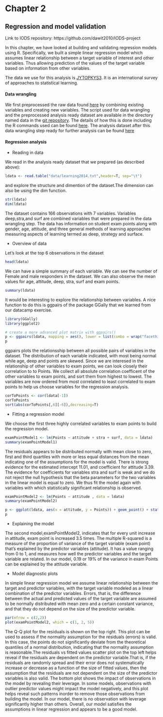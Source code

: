 
# Chapter 2
## Regression and model validation

Link to IODS repository: https://github.com/dawit2010/IODS-project

In this chapter, we have looked at building and validating regression models using R. Specifically, we built a simple linear regression 
model which assumes linear relationship between a target variable of interest and other variables. Thus allowing prediction of the values of the target variable based on information from other variables. 

The data we use for this analysis is [JYTOPKYS3](http://www.helsinki.fi/~kvehkala/JYTmooc/JYTOPKYS3-meta.txt). It is an international survey of approaches to statistical learning. 

#### Data wrangling

We first preprocessed the raw data found [here](http://www.helsinki.fi/~kvehkala/JYTmooc/JYTOPKYS3-data.txt) by combining existing variables and creating new variables. The script used for data wrangling and the preprocessed analysis ready dataset are available in the directory named data in the [git repository](https://github.com/Dawit2010/IODS-project). The details of how this is done including the R commands used can be found [here](https://github.com/Dawit2010/IODS-project/blob/master/data/create_learning2014.R). The analysis dataset after this data wrangling step ready for further analysis can be found [here](https://github.com/Dawit2010/IODS-project/blob/master/data/learning2014.txt)

#### Regression analysis

- Reading in data

We read in the analysis ready dataset that we prepared (as described above):

```r
ldata <- read.table("data/learning2014.txt",header=T, sep="\t")
```
and explore the structure and dimention of the dataset.The dimension can also be using the dim function.
```r
str(ldata)
dim(ldata)
```
The dataset contains 166 observations with 7 variables. Variables deep,stra,and surf are combined variables that were prepared in the data wrangling step. The data has information on student exam points along with gender, age, attitude, and three general methods of learning approaches measuring aspects of learning termed as deep, strategy and surface.

- Overview of data

Let's look at the top 6 observations in the dataset
```r
head(ldata)
```
We can have a simple summary of each variable. We can see the number of Female and male responders in the dataset. We can also observe the mean values for age, attitude, deep, stra, surf and exam points.
```r
summary(ldata)
```
It would be interesting to explore the relationship between variables. A nice function to do this is ggpairs of the package GGally that we learned from our datacamp exercise.
```r
library(GGally)
library(ggplot2)

# create a more advanced plot matrix with ggpairs()
p <- ggpairs(ldata, mapping = aes(), lower = list(combo = wrap("facethist", bins = 20)))
p 
```
ggpairs plots the relationsship between all possible pairs of variables in the dataset. The distribution of each variable indicated, with most being normal while age, deep and points are skewed. Since we are interesed in the relationship of other variables to exam points, we can look closely their correlation to to Points. We collect all absolute correlation coefficent of the other variables to exam points, and sort them from highest to lowest. The variables are now ordered from most correlated to least correlated to exam points to help us choose variables for the regression analysis.

```r
corToPoints <- cor(ldata[-1])
corToPoints
sort(abs(corToPoints[,6][-6]),decreasing=T)

```

- Fitting a regression model

We choose the first three highly correlated variables to exam points to build the regression model.

```r
examPointModel1 <- lm(Points ~ attitude + stra + surf, data = ldata)
summary(examPointModel1)
```
The residuals appears to be distributed normally with mean close to zero, first and third quartiles with more or less equal distances from the mean indicating one of the assumptions for the model is valid. There is strong evidence for the estimated intercept 11.01, and coefficient for attitude 3.39. The evidence for coefficients for variables stra and surf is weak and we do not reject the null hypothesis that the beta parameters for the two variables in the linear model is equal to zero. We thus fit the model again with variables with which statistically significant relationship is observed.

```r
examPointModel2 <- lm(Points ~ attitude , data = ldata)
summary(examPointModel2)

p <- ggplot(ldata, aes(x = attitude, y = Points)) + geom_point() + stat_smooth(method = "lm", formula = y ~ x, size = 1)
p
```

- Explaining the model

The second model,examPointModel2, indicates that for every unit increase in attitude, exam point is increased 3.5 times. The multiple R-squared is a measure of the proportion of variance of the target variable (exam point) that's explained by the predictor variables (attitude). It has a value ranging from 0 to 1, and measures how well the predictor variables and the target variable are related. In our model, 0.19 or 19% of the variance in exam Points can be explained by the attitude variable. 


- Model diagnostic plots

In simple linear regression model we assume linear relationship between the target and predictor variables, with the target variable modeled as a linear combination of the predictor variables. Errors, that is, the difference between the actual and predicted values of the target variable are assumed to be normally distributed with mean zero and a certain constant variance, and that they do not depend on the size of the predictor variable.

```r
par(mfrow = c(2,2))
plot(examPointModel2, which = c(1, 2, 5))
```
The Q-Q plot for the residuals is shown on the top right. This plot can be used to assess if the normality assumption for the residuals (errors) is valid. In this case, the points do not significantly deviate from the theoretical quantiles of a normal distribution, indicating that the normality assumption is reasonable.The residuals vs fitted values scatter plot on the top left helps reveal if the residuals are dependent on the predictor variable.That is, if the residuals are randomly spread and their error does not systematically increase or decrease as a function of the size of fitted values, then the assumption that the residuals are not dependent on the size of the predictor variables is also valid. The bottom plot shows the impact of observations in the model by revealing their leverage. In some models,  observations with outlier predictor values might impact the model negatively, and this plot helps reveal such patterns inorder to remove those observations from building the model. In our model, there is no observation with leverage significantly higher than others. Overall, our model satisfies the assumptions in linear regression and appears to be a good model.